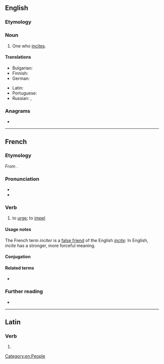 ==English==

===Etymology===
{{suffix|en|incite|er}}

===Noun===
{{en-noun}}

# One who [[incite]]s.

====Translations====
{{trans-top|one who incites}}
* Bulgarian: {{t+|bg|подстрека́тел|m}}
* Finnish: {{t+|fi|yllyttäjä}}
* German: {{t|de|Anstachler|m}}
{{trans-mid}}
* Latin: {{t|la|impulsor|m}}
* Portuguese: {{t+|pt|incitador|m}}
* Russian: {{t+|ru|подстрека́тель|m}}, {{t+|ru|подстрека́тельница|f}}
{{trans-bottom}}

===Anagrams===
* {{anagrams|en|a=ceiinrt|Citrine|citiner|citrine|crinite|neritic|retinic|tricine}}

[[Category:en:People]]

----

==French==

===Etymology===
From {{der|fr|la|incitō}}.

===Pronunciation===
* {{fr-IPA}}
* {{audio|fr|Fr-inciter.ogg|Audio}}

===Verb===
{{fr-verb}}

# {{lb|fr|transitive}} to [[urge]]; to [[impel]]

====Usage notes====
The French term ''inciter'' is a [[false friend]] of the English ''[[incite]]'': In English, ''incite'' has a stronger, more forceful meaning.

====Conjugation====
{{fr-conj-auto}}

====Related terms====
* {{l|fr|incitation}}

===Further reading===
* {{R:TLFi}}

----

==Latin==

===Verb===
{{la-verb-form|inciter}}

# {{inflection of|la|incitō||1|s|pres|pasv|subj}}